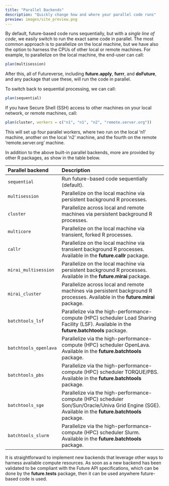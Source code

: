 ```yaml
---
title: "Parallel Backends"
description: "Quickly change how and where your parallel code runs"
preview: images/site_preview.png
---
```


By default, future-based code runs sequentially, but with a _single
line of code_, we easily switch to run the exact same code in
parallel. The most common approach is to parallelize on the local
machine, but we have also the option to harness the CPUs of other
local or remote machines.  For example, to parallelize on the local
machine, the end-user can call:

```r
plan(multisession)
```

After this, all of Futureverse, including **future.apply**, **furrr**,
and **doFuture**, and any package that use these, will run the code in
parallel.

To switch back to sequential processing, we can call:

```r
plan(sequential)
```

If you have Secure Shell (SSH) access to other machines on your local
network, or remote machines, call:

```r
plan(cluster, workers = c("n1", "n1", "n2", "remote.server.org"))
```

This will set up four parallel workers, where two run on the local
'n1' machine, another on the local 'n2' machine, and the fourth on the
remote 'remote.server.org' machine.

In addition to the above built-in parallel backends, more are provided
by other R packages, as show in the table below.

| Parallel backend       | Description
|:-----------------------|:----------------------------------------------
| `sequential`           | Run future-based code sequentially (default).
| `multisession`         | Parallelize on the local machine via persistent background R processes.
| `cluster`              | Parallelize across local and remote machines via persistent background R processes.
| `multicore`            | Parallelize on the local machine via transient, forked R processes.
| `callr`                | Parallelize on the local machine via transient background R processes. Available in the **future.callr** package.
| `mirai_multisession`   | Parallelize on the local machine via persistent background R processes. Available in the **future.mirai** package.
| `mirai_cluster`        | Parallelize across local and remote machines via persistent background R processes. Available in the **future.mirai** package.
| `batchtools_lsf`       | Parallelize via the high-performance-compute (HPC) scheduler Load Sharing Facility (LSF). Available in the **future.batchtools** package.
| `batchtools_openlava`  | Parallelize via the high-performance-compute (HPC) scheduler OpenLava. Available in the **future.batchtools** package.
| `batchtools_pbs`       | Parallelize via the high-performance-compute (HPC) scheduler TORQUE/PBS. Available in the **future.batchtools** package.
| `batchtools_sge`       | Parallelize via the high-performance-compute (HPC) scheduler Son/Sun/Oracle/Univa Grid Engine (SGE). Available in the **future.batchtools** package.
| `batchtools_slurm`     | Parallelize via the high-performance-compute (HPC) scheduler Slurm. Available in the **future.batchtools** package.

It is straightforward to implement new backends that leverage other
ways to harness available compute resources. As soon as a new backend
has been validated to be compliant with the Future API specifications,
which can be done by the **future.tests** package, then it can be used
anywhere future-based code is used.